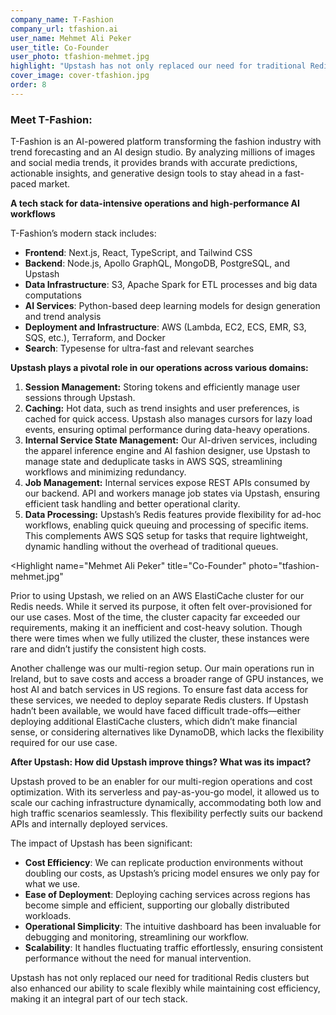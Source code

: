 ```yaml
---
company_name: T-Fashion
company_url: tfashion.ai
user_name: Mehmet Ali Peker
user_title: Co-Founder
user_photo: tfashion-mehmet.jpg
highlight: "Upstash has not only replaced our need for traditional Redis clusters but also enhanced our ability to scale while maintaining cost efficiency, making it an integral part of our tech stack."
cover_image: cover-tfashion.jpg
order: 8
---
```


### Meet T-Fashion:

T-Fashion is an AI-powered platform transforming the fashion industry with trend forecasting and an AI design studio. By analyzing millions of images and social media trends, it provides brands with accurate predictions, actionable insights, and generative design tools to stay ahead in a fast-paced market.

**A tech stack for data-intensive operations and high-performance AI workflows**

T-Fashion’s modern stack includes:

- **Frontend**: Next.js, React, TypeScript, and Tailwind CSS
- **Backend**: Node.js, Apollo GraphQL, MongoDB, PostgreSQL, and Upstash
- **Data Infrastructure**: S3, Apache Spark for ETL processes and big data computations
- **AI Services**: Python-based deep learning models for design generation and trend analysis
- **Deployment and Infrastructure**: AWS (Lambda, EC2, ECS, EMR, S3, SQS, etc.), Terraform, and Docker
- **Search**: Typesense for ultra-fast and relevant searches

**Upstash plays a pivotal role in our operations across various domains:**
1. **Session Management:** Storing tokens and efficiently manage user sessions through Upstash.
2. **Caching:** Hot data, such as trend insights and user preferences, is cached for quick access. Upstash also manages cursors for lazy load events, ensuring optimal performance during data-heavy operations.
3. **Internal Service State Management:** Our AI-driven services, including the apparel inference engine and AI fashion designer, use Upstash to manage state and deduplicate tasks in AWS SQS, streamlining workflows and minimizing redundancy.
4. **Job Management:** Internal services expose REST APIs consumed by our backend. API and workers manage job states via Upstash, ensuring efficient task handling and better operational clarity.
5. **Data Processing:** Upstash’s Redis features provide flexibility for ad-hoc workflows, enabling quick queuing and processing of specific items. This complements AWS SQS setup for tasks that require lightweight, dynamic handling without the overhead of traditional queues.

<Highlight
  name="Mehmet Ali Peker"
  title="Co-Founder"
  photo="tfashion-mehmet.jpg"
>
Prior to using Upstash, we relied on an AWS ElastiCache cluster for our Redis needs. While it served its purpose, it often felt over-provisioned for our use cases. Most of the time, the cluster capacity far exceeded our requirements, making it an inefficient and cost-heavy solution. Though there were times when we fully utilized the cluster, these instances were rare and didn’t justify the consistent high costs.
</Highlight>

Another challenge was our multi-region setup. Our main operations run in Ireland, but to save costs and access a broader range of GPU instances, we host AI and batch services in US regions. To ensure fast data access for these services, we needed to deploy separate Redis clusters. If Upstash hadn’t been available, we would have faced difficult trade-offs—either deploying additional ElastiCache clusters, which didn’t make financial sense, or considering alternatives like DynamoDB, which lacks the flexibility required for our use case.

**After Upstash: How did Upstash improve things? What was its impact?**

Upstash proved to be an enabler for our multi-region operations and cost optimization. With its serverless and pay-as-you-go model, it allowed us to scale our caching infrastructure dynamically, accommodating both low and high traffic scenarios seamlessly. This flexibility perfectly suits our backend APIs and internally deployed services.

The impact of Upstash has been significant:

- **Cost Efficiency**: We can replicate production environments without doubling our costs, as Upstash’s pricing model ensures we only pay for what we use.
- **Ease of Deployment**: Deploying caching services across regions has become simple and efficient, supporting our globally distributed workloads.
- **Operational Simplicity**: The intuitive dashboard has been invaluable for debugging and monitoring, streamlining our workflow.
- **Scalability**: It handles fluctuating traffic effortlessly, ensuring consistent performance without the need for manual intervention.

Upstash has not only replaced our need for traditional Redis clusters but also enhanced our ability to scale flexibly while maintaining cost efficiency, making it an integral part of our tech stack.
